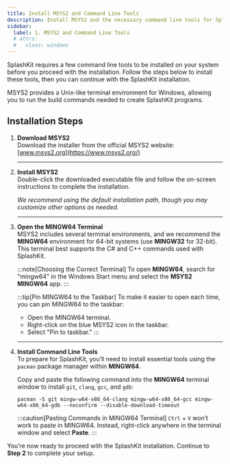 ```yaml
---
title: Install MSYS2 and Command Line Tools
description: Install MSYS2 and the necessary command line tools for SplashKit on Windows.
sidebar:
  label: 1. MSYS2 and Command Line Tools
  # attrs:
  #   class: windows
---
```



SplashKit requires a few command line tools to be installed on your system before you proceed with the installation. Follow the steps below to install these tools, then you can continue with the SplashKit installation.

MSYS2 provides a Unix-like terminal environment for Windows, allowing you to run the build commands needed to create SplashKit programs.

## Installation Steps

<Steps>

1. **Download MSYS2**  
   Download the installer from the official MSYS2 website: [www.msys2.org](https://www.msys2.org/)

   ---

2. **Install MSYS2**  
   Double-click the downloaded executable file and follow the on-screen instructions to complete the installation.

   *We recommend using the default installation path, though you may customize other options as needed.*

   ---

3. **Open the MINGW64 Terminal**  
   MSYS2 includes several terminal environments, and we recommend the **MINGW64** environment for 64-bit systems (use **MINGW32** for 32-bit). This terminal best supports the C# and C++ commands used with SplashKit.

   :::note[Choosing the Correct Terminal]
   To open **MINGW64**, search for "mingw64" in the Windows Start menu and select the **MSYS2 MINGW64** app.
   :::

   :::tip[Pin MINGW64 to the Taskbar]
   To make it easier to open each time, you can pin MINGW64 to the taskbar:
   - Open the MINGW64 terminal.
   - Right-click on the blue MSYS2 icon in the taskbar.
   - Select "Pin to taskbar."
   :::

   ---

4. **Install Command Line Tools**  
   To prepare for SplashKit, you’ll need to install essential tools using the `pacman` package manager within **MINGW64**.

   Copy and paste the following command into the **MINGW64** terminal window to install `git`, `clang`, `gcc`, and `gdb`:

   ```shell
   pacman -S git mingw-w64-x86_64-clang mingw-w64-x86_64-gcc mingw-w64-x86_64-gdb --noconfirm --disable-download-timeout
   ```

   :::caution[Pasting Commands in MINGW64 Terminal]
   `Ctrl` + `V` won’t work to paste in MINGW64. Instead, right-click anywhere in the terminal window and select **Paste**.
   :::

</Steps>

You’re now ready to proceed with the SplashKit installation. Continue to **Step 2** to complete your setup.
